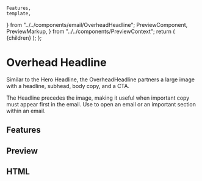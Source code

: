     Features,
    template,
} from "../../components/email/OverheadHeadline";
    PreviewComponent,
    PreviewMarkup,
} from "../../components/PreviewContext";
    return (
        <PreviewLayout inline={inline} tools>
            {children}
        </PreviewLayout>
    );
};

# Overhead Headline

Similar to the Hero Headline, the OverheadHeadline partners a large image with a headline, subhead, body copy, and a CTA.

The Headline precedes the image, making it useful when important copy must appear first in the email.
Use to open an email or an important section within an email.

<LinkButton
    href="https://litmus.com/checklist/emails/public/d13781b"
    target="_blank"
    label="View in Litmus"
/>

## Features

<Features />

## Preview

<PreviewComponent label="overheadheadline" Component={OverheadHeadline} />

## HTML

<PreviewMarkup label="overheadheadline" template={template} />
